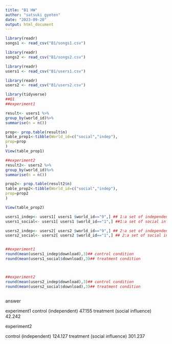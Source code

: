 ```yaml
---
title: "B1 HW"
author: "satsuki gyoten"
date: "2023-09-20"
output: html_document
---
```


```r
library(readr)
songs1 <- read_csv("B1/songs1.csv")

library(readr)
songs2 <- read_csv("B1/songs2.csv")

library(readr)
users1 <- read_csv("B1/users1.csv")

library(readr)
users2 <- read_csv("B1/users2.csv")
```


```r

library(tidyverse)
##Q1
##experiment1

result<- users1 %>%
group_by(world_id)%>%
summarise(n = n())

prop<- prop.table(result$n)
table_prop1<-tibble(World_id=c("social","indep"),
prop=prop
)
View(table_prop1)

##experiment2
result2<- users2 %>%
group_by(world_id)%>%
summarise(n = n())

prop2<- prop.table(result2$n)
table_prop2<-tibble(World_id=c("social","indep"),
prop=prop2
)

View(table_prop2)
```


```r
users1_indep<- users1[ users1 $world_id=="9",] ## 1:a set of independent condition
users1_social<- users1[ users1 $world_id=="1",] ##1:a set of social influence 

users2_indep<- users2[ users2 $world_id=="9",] ## 2:a set of independent condition
users2_social<- users2[ users2 $world_id=="1",] ## 2:a set of social influence 


##experiment1
round(mean(users1_indep$download),3)## control condition
round(mean(users1_social$download),3)## treatment condition



##experiment2
round(mean(users2_indep$download),3)## control condition
round(mean(users2_social$download),3)## treatment condition



```
answer

experiment1
control (independent) 47.155
treatment (social influence) 42.242

experiment2

control (independent) 124.127
treatment (social influence) 301.237
```r

```

```r

```

```r

```

```r

```